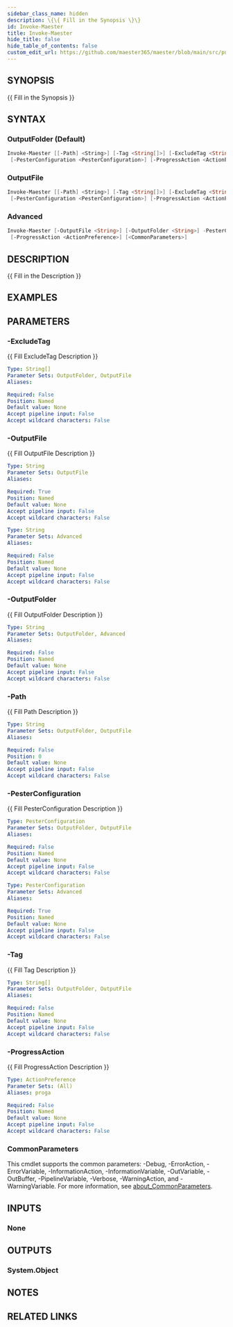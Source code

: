 ```yaml
---
sidebar_class_name: hidden
description: \{\{ Fill in the Synopsis \}\}
id: Invoke-Maester
title: Invoke-Maester
hide_title: false
hide_table_of_contents: false
custom_edit_url: https://github.com/maester365/maester/blob/main/src/public/Invoke-Maester.ps1
---
```


## SYNOPSIS

\{\{ Fill in the Synopsis \}\}

## SYNTAX

### OutputFolder (Default)

```powershell
Invoke-Maester [[-Path] <String>] [-Tag <String[]>] [-ExcludeTag <String[]>] [-OutputFolder <String>]
 [-PesterConfiguration <PesterConfiguration>] [-ProgressAction <ActionPreference>] [<CommonParameters>]
```

### OutputFile

```powershell
Invoke-Maester [[-Path] <String>] [-Tag <String[]>] [-ExcludeTag <String[]>] -OutputFile <String>
 [-PesterConfiguration <PesterConfiguration>] [-ProgressAction <ActionPreference>] [<CommonParameters>]
```

### Advanced

```powershell
Invoke-Maester [-OutputFile <String>] [-OutputFolder <String>] -PesterConfiguration <PesterConfiguration>
 [-ProgressAction <ActionPreference>] [<CommonParameters>]
```

## DESCRIPTION

\{\{ Fill in the Description \}\}

## EXAMPLES

## PARAMETERS

### -ExcludeTag

\{\{ Fill ExcludeTag Description \}\}

```yaml
Type: String[]
Parameter Sets: OutputFolder, OutputFile
Aliases:

Required: False
Position: Named
Default value: None
Accept pipeline input: False
Accept wildcard characters: False
```

### -OutputFile

\{\{ Fill OutputFile Description \}\}

```yaml
Type: String
Parameter Sets: OutputFile
Aliases:

Required: True
Position: Named
Default value: None
Accept pipeline input: False
Accept wildcard characters: False
```

```yaml
Type: String
Parameter Sets: Advanced
Aliases:

Required: False
Position: Named
Default value: None
Accept pipeline input: False
Accept wildcard characters: False
```

### -OutputFolder

\{\{ Fill OutputFolder Description \}\}

```yaml
Type: String
Parameter Sets: OutputFolder, Advanced
Aliases:

Required: False
Position: Named
Default value: None
Accept pipeline input: False
Accept wildcard characters: False
```

### -Path

\{\{ Fill Path Description \}\}

```yaml
Type: String
Parameter Sets: OutputFolder, OutputFile
Aliases:

Required: False
Position: 0
Default value: None
Accept pipeline input: False
Accept wildcard characters: False
```

### -PesterConfiguration

\{\{ Fill PesterConfiguration Description \}\}

```yaml
Type: PesterConfiguration
Parameter Sets: OutputFolder, OutputFile
Aliases:

Required: False
Position: Named
Default value: None
Accept pipeline input: False
Accept wildcard characters: False
```

```yaml
Type: PesterConfiguration
Parameter Sets: Advanced
Aliases:

Required: True
Position: Named
Default value: None
Accept pipeline input: False
Accept wildcard characters: False
```

### -Tag

\{\{ Fill Tag Description \}\}

```yaml
Type: String[]
Parameter Sets: OutputFolder, OutputFile
Aliases:

Required: False
Position: Named
Default value: None
Accept pipeline input: False
Accept wildcard characters: False
```

### -ProgressAction

\{\{ Fill ProgressAction Description \}\}

```yaml
Type: ActionPreference
Parameter Sets: (All)
Aliases: proga

Required: False
Position: Named
Default value: None
Accept pipeline input: False
Accept wildcard characters: False
```

### CommonParameters

This cmdlet supports the common parameters: -Debug, -ErrorAction, -ErrorVariable, -InformationAction, -InformationVariable, -OutVariable, -OutBuffer, -PipelineVariable, -Verbose, -WarningAction, and -WarningVariable. For more information, see [about_CommonParameters](http://go.microsoft.com/fwlink/?LinkID=113216).

## INPUTS

### None

## OUTPUTS

### System.Object

## NOTES

## RELATED LINKS
